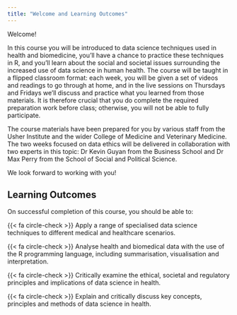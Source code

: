 ```yaml
---
title: "Welcome and Learning Outcomes"
---
```


Welcome!

In this course you will be introduced to data science techniques used in health and biomedicine, you'll have a chance to practice these techniques in R, and you'll learn about the social and societal issues surrounding the increased use of data science in human health. The course will be taught in a flipped classroom format: each week, you will be given a set of videos and readings to go through at home, and in the live sessions on Thursdays and Fridays we'll discuss and practice what you learned from those materials. It is therefore crucial that you do complete the required preparation work before class; otherwise, you will not be able to fully participate.

The course materials have been prepared for you by various staff from the Usher Institute and the wider College of Medicine and Veterinary Medicine. The two weeks focused on data ethics will be delivered in collaboration with two experts in this topic: Dr Kevin Guyan from the Business School and Dr Max Perry from the School of Social and Political Science.

We look forward to working with you!

## Learning Outcomes

On successful completion of this course, you should be able to:

{{< fa circle-check >}} Apply a range of specialised data science techniques to different medical and healthcare scenarios.

{{< fa circle-check >}} Analyse health and biomedical data with the use of the R programming language, including summarisation, visualisation and interpretation.

{{< fa circle-check >}} Critically examine the ethical, societal and regulatory principles and implications of data science in health.

{{< fa circle-check >}} Explain and critically discuss key concepts, principles and methods of data science in health.
